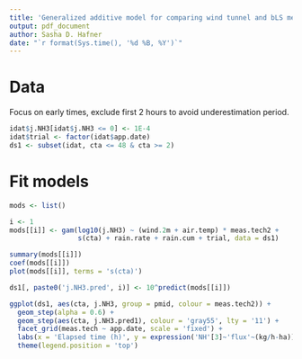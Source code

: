 ```yaml
---
title: 'Generalized additive model for comparing wind tunnel and bLS measurements'
output: pdf_document
author: Sasha D. Hafner
date: "`r format(Sys.time(), '%d %B, %Y')`"
---
```


# Data

Focus on early times, exclude first 2 hours to avoid underestimation period.

```r
idat$j.NH3[idat$j.NH3 <= 0] <- 1E-4
idat$trial <- factor(idat$app.date)
ds1 <- subset(idat, cta <= 48 & cta >= 2)
```

# Fit models

```r
mods <- list()
```

```r
i <- 1
mods[[i]] <- gam(log10(j.NH3) ~ (wind.2m + air.temp) * meas.tech2 + 
                 s(cta) + rain.rate + rain.cum + trial, data = ds1) 
```

```r
summary(mods[[i]])
coef(mods[[i]])
plot(mods[[i]], terms = 's(cta)')
```

```r
ds1[, paste0('j.NH3.pred', i)] <- 10^predict(mods[[i]])
```

```r
ggplot(ds1, aes(cta, j.NH3, group = pmid, colour = meas.tech2)) +
  geom_step(alpha = 0.6) +
  geom_step(aes(cta, j.NH3.pred1), colour = 'gray55', lty = '11') +
  facet_grid(meas.tech ~ app.date, scale = 'fixed') +
  labs(x = 'Elapsed time (h)', y = expression('NH'[3]~'flux'~(kg/h-ha)), colour = '') +
  theme(legend.position = 'top')

```



